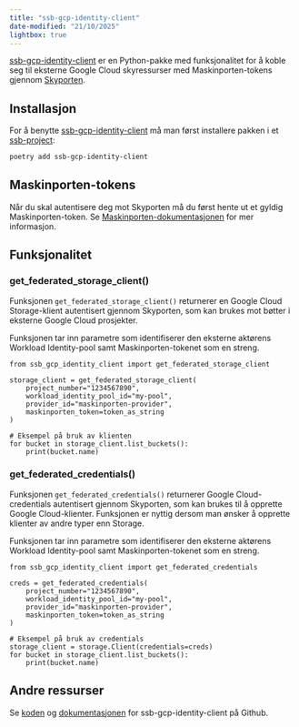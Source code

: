 ```yaml
---
title: "ssb-gcp-identity-client"
date-modified: "21/10/2025"
lightbox: true
---
```


[ssb-gcp-identity-client](https://pypi.org/project/ssb-gcp-identity-client/) er en Python-pakke med funksjonalitet for
å koble seg til eksterne Google Cloud skyressurser med Maskinporten-tokens gjennom [Skyporten](https://docs.digdir.no/docs/Maskinporten/maskinporten_skyporten.html/).

## Installasjon

For å benytte [ssb-gcp-identity-client](https://pypi.org/project/ssb-gcp-identity-client/) må man først installere pakken i et [ssb-project](./ssb-project.qmd):

```.bash
poetry add ssb-gcp-identity-client
```

## Maskinporten-tokens

Når du skal autentisere deg mot Skyporten må du først hente ut et gyldig Maskinporten-token.
Se [Maskinporten-dokumentasjonen](./maskinporten-guardian.qmd) for mer informasjon.

## Funksjonalitet

### get_federated_storage_client()

Funksjonen `get_federated_storage_client()` returnerer en Google Cloud Storage-klient autentisert gjennom Skyporten,
som kan brukes mot bøtter i eksterne Google Cloud prosjekter.

Funksjonen tar inn parametre som identifiserer den eksterne aktørens Workload Identity-pool samt Maskinporten-tokenet som en streng.

```.python
from ssb_gcp_identity_client import get_federated_storage_client

storage_client = get_federated_storage_client(
    project_number="1234567890",
    workload_identity_pool_id="my-pool",
    provider_id="maskinporten-provider",
    maskinporten_token=token_as_string
)

# Eksempel på bruk av klienten
for bucket in storage_client.list_buckets():
    print(bucket.name)
```

### get_federated_credentials()

Funksjonen `get_federated_credentials()` returnerer Google Cloud-credentials autentisert gjennom Skyporten,
som kan brukes til å opprette Google Cloud-klienter. Funksjonen er nyttig dersom man ønsker å opprette klienter av
andre typer enn Storage.

Funksjonen tar inn parametre som identifiserer den eksterne aktørens Workload Identity-pool samt Maskinporten-tokenet som en streng.

```.python
from ssb_gcp_identity_client import get_federated_credentials

creds = get_federated_credentials(
    project_number="1234567890",
    workload_identity_pool_id="my-pool",
    provider_id="maskinporten-provider",
    maskinporten_token=token_as_string
)

# Eksempel på bruk av credentials
storage_client = storage.Client(credentials=creds)
for bucket in storage_client.list_buckets():
    print(bucket.name)
```

## Andre ressurser

Se [koden](https://github.com/statisticsnorway/ssb-gcp-identity-client) og [dokumentasjonen](https://congenial-carnival-ezl841m.pages.github.io/reference.html)
for ssb-gcp-identity-client på Github.